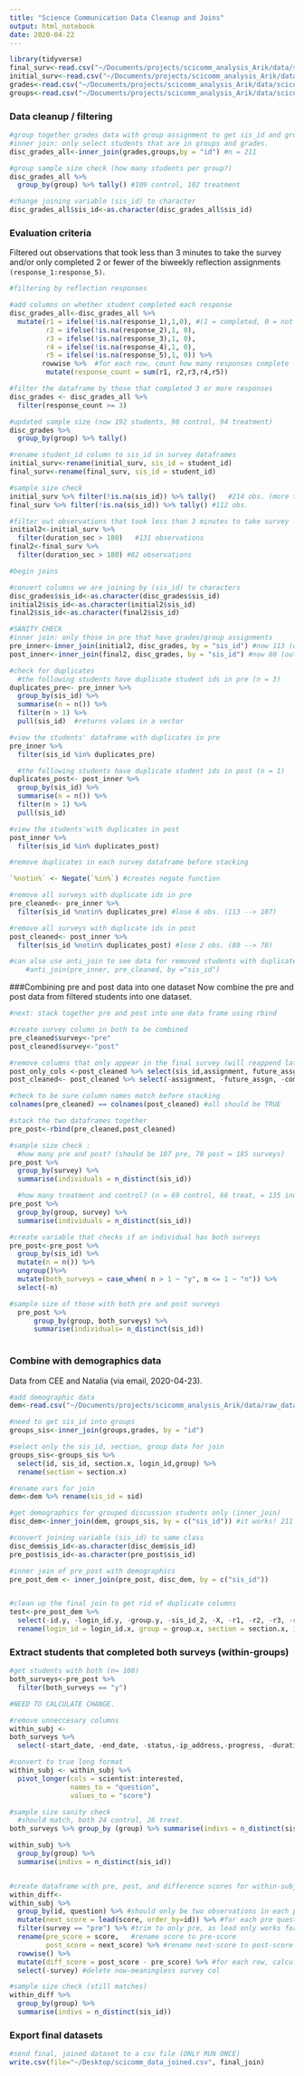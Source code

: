 ```yaml
---
title: "Science Communication Data Cleanup and Joins"
output: html_notebook
date: 2020-04-22
---
```


```r
library(tidyverse)
final_surv<-read.csv("~/Documents/projects/scicomm_analysis_Arik/data/scicomm_final_survey_numeric.csv",na.strings=c("","NA"))
initial_surv<-read.csv("~/Documents/projects/scicomm_analysis_Arik/data/scicomm_initial_survey.csv",na.strings=c("","NA"))
grades<-read.csv("~/Documents/projects/scicomm_analysis_Arik/data/scicomm_course_grades.csv",na.strings=c("","NA"))
groups<-read.csv("~/Documents/projects/scicomm_analysis_Arik/data/scicomm_group_assgn.csv",,na.strings=c("","NA"))

```

### Data cleanup / filtering 

```r
#group together grades data with group assignment to get sis_id and group assignment 
#inner join: only select students that are in groups and grades. 
disc_grades_all<-inner_join(grades,groups,by = "id") #n = 211

#group sample size check (how many students per group?)
disc_grades_all %>%
  group_by(group) %>% tally() #109 control, 102 treatment

#change joining variable (sis_id) to character
disc_grades_all$sis_id<-as.character(disc_grades_all$sis_id)

```
### Evaluation criteria 
Filtered out observations that took less than 3 minutes to take the survey and/or only completed 2 or fewer of the biweekly reflection assignments `(response_1:response_5)`. 


```r
#filtering by reflection responses 

#add columns on whether student completed each response 
disc_grades_all<-disc_grades_all %>%
  mutate(r1 = ifelse(!is.na(response_1),1,0), #(1 = completed, 0 = not completed)
         r2 = ifelse(!is.na(response_2),1, 0),
         r3 = ifelse(!is.na(response_3),1, 0),
         r4 = ifelse(!is.na(response_4),1, 0),
         r5 = ifelse(!is.na(response_5),1, 0)) %>%
        rowwise %>%  #for each row, count how many responses complete
         mutate(response_count = sum(r1, r2,r3,r4,r5))

#filter the dataframe by those that completed 3 or more responses
disc_grades <- disc_grades_all %>%
  filter(response_count >= 3) 

#updated sample size (now 192 students, 98 control, 94 treatment)
disc_grades %>%
  group_by(group) %>% tally()

```

```r
#rename student_id column to sis_id in survey dataframes
initial_surv<-rename(initial_surv, sis_id = student_id)
final_surv<-rename(final_surv, sis_id = student_id)

#sample size check
initial_surv %>% filter(!is.na(sis_id)) %>% tally()   #214 obs. (more than students!)
final_surv %>% filter(!is.na(sis_id)) %>% tally() #112 obs. 

#filter out observations that took less than 3 minutes to take survey 
initial2<-initial_surv %>%
  filter(duration_sec > 180)   #131 observations
final2<-final_surv %>%
  filter(duration_sec > 180) #82 observations
```

```r
#begin joins 

#convert columns we are joining by (sis_id) to characters
disc_grades$sis_id<-as.character(disc_grades$sis_id)
initial2$sis_id<-as.character(initial2$sis_id)
final2$sis_id<-as.character(final2$sis_id)

#SANITY CHECK
#inner join: only those in pre that have grades/group assignments 
pre_inner<-inner_join(initial2, disc_grades, by = "sis_id") #now 113 (out of 131)
post_inner<-inner_join(final2, disc_grades, by = "sis_id") #now 80 (out of 82)
```

```r
#check for duplicates
  #the following students have duplicate student ids in pre (n = 3)
duplicates_pre<- pre_inner %>% 
  group_by(sis_id) %>%
  summarise(n = n()) %>%
  filter(n > 1) %>%
  pull(sis_id)  #returns values in a vector

#view the students' dataframe with duplicates in pre
pre_inner %>%
  filter(sis_id %in% duplicates_pre)

  #the following students have duplicate student ids in post (n = 1)
duplicates_post<- post_inner %>% 
  group_by(sis_id) %>%
  summarise(n = n()) %>%
  filter(n > 1) %>%
  pull(sis_id)

#view the students'with duplicates in post
post_inner %>%
  filter(sis_id %in% duplicates_post)
```

```r

#remove duplicates in each survey dataframe before stacking 

`%notin%` <- Negate(`%in%`) #creates negate function 

#remove all surveys with duplicate ids in pre
pre_cleaned<- pre_inner %>%
  filter(sis_id %notin% duplicates_pre) #lose 6 obs. (113 --> 107)

#remove all surveys with duplicate ids in post
post_cleaned<- post_inner %>%
  filter(sis_id %notin% duplicates_post) #lose 2 obs. (80 --> 78)

#can also use anti_join to see data for removed students with duplicates. 
    #anti_join(pre_inner, pre_cleaned, by ="sis_id") 
```

###Combining pre and post data into one dataset
Now combine the pre and post data from filtered students into one dataset. 
```r
#next: stack together pre and post into one data frame using rbind

#create survey column in both to be combined
pre_cleaned$survey<-"pre"
post_cleaned$survey<-"post"

#remove columns that only appear in the final survey (will reappend later)
post_only_cols <-post_cleaned %>% select(sis_id,assignment, future_assgn, comments)
post_cleaned<- post_cleaned %>% select(-assignment, -future_assgn, -comments)

#check to be sure column names match before stacking
colnames(pre_cleaned) == colnames(post_cleaned) #all should be TRUE

#stack the two dataframes together
pre_post<-rbind(pre_cleaned,post_cleaned) 

#sample size check : 
  #how many pre and post? (should be 107 pre, 78 post = 185 surveys) 
pre_post %>%
  group_by(survey) %>%
  summarise(individuals = n_distinct(sis_id)) 

  #how many treatment and control? (n = 69 control, 66 treat, = 135 individuals)
pre_post %>%
  group_by(group, survey) %>%
  summarise(individuals = n_distinct(sis_id))  

#create variable that checks if an individual has both surveys
pre_post<-pre_post %>%
  group_by(sis_id) %>%
  mutate(n = n()) %>%
  ungroup()%>%
  mutate(both_surveys = case_when( n > 1 ~ "y", n <= 1 ~ "n")) %>%
  select(-n)

#sample size of those with both pre and post surveys
  pre_post %>%
      group_by(group, both_surveys) %>%
      summarise(individuals= n_distinct(sis_id)) 
  
```
### Combine with demographics data 
Data from CEE and Natalia (via email, 2020-04-23).

```r
#add demographic data 
dem<-read.csv("~/Documents/projects/scicomm_analysis_Arik/data/raw_data_from_Arik/NPB101_sp2019_demographics.csv")

#need to get sis_id into groups
groups_sis<-inner_join(groups,grades, by = "id")

#select only the sis_id, section, group data for join
groups_sis<-groups_sis %>% 
  select(id, sis_id, section.x, login_id,group) %>% 
  rename(section = section.x)

#rename vars for join 
dem<-dem %>% rename(sis_id = sid)

#get demographics for grouped discussion students only (inner_join)
disc_dem<-inner_join(dem, groups_sis, by = c("sis_id")) #it works! 211 obs. 
```

```r

#convert joining variable (sis_id) to same class
disc_dem$sis_id<-as.character(disc_dem$sis_id)
pre_post$sis_id<-as.character(pre_post$sis_id)

#inner join of pre_post with demographics
pre_post_dem <- inner_join(pre_post, disc_dem, by = c("sis_id"))


#clean up the final join to get rid of duplicate columns 
test<-pre_post_dem %>% 
  select(-id.y, -login_id.y, -group.y, -sis_id_2, -X, -r1, -r2, -r3, -r4, -r5, -section.y,-full_name.y) %>%
  rename(login_id = login_id.x, group = group.x, section = section.x, id_2 = id.x, full_name = full_name.x)
```

### Extract students that completed both surveys (within-groups)

```r
#get students with both (n= 100)
both_surveys<-pre_post %>%
  filter(both_surveys == "y")

#NEED TO CALCULATE CHANGE. 

#remove unneccesary columns 
within_subj <-
both_surveys %>%
  select(-start_date, -end_date, -status,-ip_address,-progress, -duration_sec, -finished, -recorded_date, -response_id,-full_name.y, -sis_id_2, -X, -login_id, -final, -mt1, -mt2, -mt3, -grade_final, -letter_grade, -section.y, -both_surveys, -name, -sis_login_id, -first_name, -last_name)

#convert to true long format 
within_subj <- within_subj %>%
  pivot_longer(cols = scientist:interested,
               names_to = "question", 
               values_to = "score") 

#sample size sanity check 
  #should match, both 24 control, 26 treat.
both_surveys %>% group_by (group) %>% summarise(indivs = n_distinct(sis_id)) 

within_subj %>%
  group_by(group) %>%
  summarise(indivs = n_distinct(sis_id)) 


#create dataframe with pre, post, and difference scores for within-subj 
within_diff<-
within_subj %>%
  group_by(id, question) %>% #should only be two observations in each pair (pre and post)
  mutate(next_score = lead(score, order_by=id)) %>% #for each pre question, annotates the post score in next_score column
  filter(survey == "pre") %>% #trim to only pre, as lead only works for pre.
  rename(pre_score = score,   #rename score to pre-score
         post_score = next_score) %>% #rename next-score to post-score
  rowwise() %>% 
  mutate(diff_score = post_score - pre_score) %>% #for each row, calculate post-pre across cols
  select(-survey) #delete now-meaningless survey col

#sample size check (still matches)
within_diff %>%       
  group_by(group) %>%        
  summarise(indivs = n_distinct(sis_id))  
```

### Export final datasets 

```r
#send final, joined dataset to a csv file (ONLY RUN ONCE)
write.csv(file="~/Desktop/scicomm_data_joined.csv", final_join)
```
